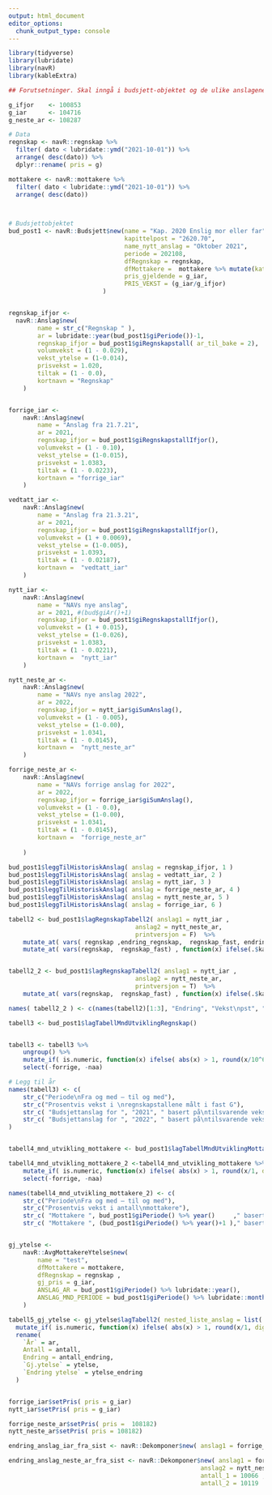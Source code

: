 ```yaml
---
output: html_document
editor_options: 
  chunk_output_type: console
---
```


```r
library(tidyverse)
library(lubridate)
library(navR)
library(kableExtra)

## Forutsetninger. Skal inngå i budsjett-objektet og de ulike anslagene.

g_ifjor    <- 100853
g_iar      <- 104716
g_neste_ar <- 108287

```






```r

# Data 
regnskap <- navR::regnskap %>%
  filter( dato < lubridate::ymd("2021-10-01")) %>%
  arrange( desc(dato)) %>%
  dplyr::rename( pris = g)

mottakere <- navR::mottakere %>%
  filter( dato < lubridate::ymd("2021-10-01")) %>%
  arrange( desc(dato))

 
```



```r
# Budsjettobjektet
bud_post1 <- navR::Budsjett$new(name = "Kap. 2020 Enslig mor eller far",
                                kapittelpost = "2620.70",
                                name_nytt_anslag = "Oktober 2021",
                                periode = 202108,
                                dfRegnskap = regnskap,
                                dfMottakere =  mottakere %>% mutate(kategori = "post70"),
                                pris_gjeldende = g_iar,
                                PRIS_VEKST = (g_iar/g_ifjor)
                          )



```



```r
regnskap_ifjor <- 
  navR::Anslag$new(
        name = str_c("Regnskap " ),
        ar = lubridate::year(bud_post1$giPeriode())-1,
        regnskap_ifjor = bud_post1$giRegnskapstall( ar_til_bake = 2),
        volumvekst = (1 - 0.029),
        vekst_ytelse = (1-0.014),
        prisvekst = 1.020,
        tiltak = (1 - 0.0),
        kortnavn = "Regnskap"
    )


forrige_iar <-
    navR::Anslag$new(
        name = "Anslag fra 21.7.21",
        ar = 2021,
        regnskap_ifjor = bud_post1$giRegnskapstallIfjor(),
        volumvekst = (1 - 0.10),
        vekst_ytelse = (1-0.015),
        prisvekst = 1.0383,
        tiltak = (1 - 0.0223),
        kortnavn = "forrige_iar"
    )

vedtatt_iar <-
    navR::Anslag$new(
        name = "Anslag fra 21.3.21",
        ar = 2021,
        regnskap_ifjor = bud_post1$giRegnskapstallIfjor(),
        volumvekst = (1 + 0.0069),
        vekst_ytelse = (1-0.005),
        prisvekst = 1.0393,
        tiltak = (1 - 0.02187),
        kortnavn =  "vedtatt_iar"
    )

nytt_iar <-
    navR::Anslag$new(
        name = "NAVs nye anslag",
        ar = 2021, #(bud$giAr()+1)
        regnskap_ifjor = bud_post1$giRegnskapstallIfjor(),
        volumvekst = (1 + 0.015),
        vekst_ytelse = (1-0.026),
        prisvekst = 1.0383,
        tiltak = (1 - 0.0221),
        kortnavn =  "nytt_iar"
    )

nytt_neste_ar <-
    navR::Anslag$new(
        name = "NAVs nye anslag 2022",
        ar = 2022,
        regnskap_ifjor = nytt_iar$giSumAnslag(),
        volumvekst = (1 - 0.005),
        vekst_ytelse = (1-0.00),
        prisvekst = 1.0341,
        tiltak = (1 - 0.0145),
        kortnavn =  "nytt_neste_ar" 
    )

forrige_neste_ar <-
    navR::Anslag$new(
        name = "NAVs forrige anslag for 2022",
        ar = 2022,
        regnskap_ifjor = forrige_iar$giSumAnslag(),
        volumvekst = (1 - 0.0),
        vekst_ytelse = (1-0.00),
        prisvekst = 1.0341,
        tiltak = (1 - 0.0145),
        kortnavn =  "forrige_neste_ar"
        
    )

```


```r

bud_post1$leggTilHistoriskAnslag( anslag = regnskap_ifjor, 1 )
bud_post1$leggTilHistoriskAnslag( anslag = vedtatt_iar, 2 )
bud_post1$leggTilHistoriskAnslag( anslag = nytt_iar, 3 )
bud_post1$leggTilHistoriskAnslag( anslag = forrige_neste_ar, 4 )
bud_post1$leggTilHistoriskAnslag( anslag = nytt_neste_ar, 5 )
bud_post1$leggTilHistoriskAnslag( anslag = forrige_iar, 6 )

```


```r
tabell2 <- bud_post1$lagRegnskapTabell2( anslag1 = nytt_iar ,
                                   anslag2 = nytt_neste_ar,
                                   printversjon = F)  %>% 
    mutate_at( vars( regnskap ,endring_regnskap,  regnskap_fast, endring_regnskap_f) , function(x) x/10^6) %>% 
    mutate_at( vars(regnskap,  regnskap_fast) , function(x) ifelse(.$kategori == "Anslag", round(x, -1), x))


tabell2_2 <- bud_post1$lagRegnskapTabell2( anslag1 = nytt_iar ,
                                   anslag2 = nytt_neste_ar,
                                   printversjon = T)  %>% 
    mutate_at( vars(regnskap,  regnskap_fast) , function(x) ifelse(.$kategori == "Anslag", round(as.numeric(x), -1), x))

names( tabell2_2 ) <- c(names(tabell2)[1:3], "Endring", "Vekst\npst", "Pris", paste0("Mill. kr\n","2021-G"), "Endring\nregnskap fast", "vekst faste kr\npst") 

```



```r

tabell3 <- bud_post1$lagTabellMndUtviklingRegnskap()


tabell3 <- tabell3 %>%
    ungroup() %>% 
    mutate_if( is.numeric, function(x) ifelse( abs(x) > 1, round(x/10^6, digits = 0) %>% format( big.mark = " "), round(x, digits = 4 )*100 )) %>% 
    select(-forrige, -naa) 

# Legg til år
names(tabell3) <- c(
    str_c("Periode\nFra og med – til og med"),
    str_c("Prosentvis vekst i \nregnskapstallene målt i fast G"),
    str_c( "Budsjettanslag for ", "2021", " basert på\ntilsvarende vekst. Mill. kroner"),
    str_c( "Budsjettanslag for ", "2022", " basert på\ntilsvarende vekst. Mill. kroner")
)



```


```r



tabell4_mnd_utvikling_mottakere <- bud_post1$lagTabellMndUtviklingMottakere() %>% ungroup()

tabell4_mnd_utvikling_mottakere_2 <-tabell4_mnd_utvikling_mottakere %>%
    mutate_if( is.numeric, function(x) ifelse( abs(x) > 1, round(x/1, digits = 0) %>% format( big.mark = " "), round(x, digits = 4 )*100 )) %>% 
    select(-forrige, -naa)

names(tabell4_mnd_utvikling_mottakere_2) <- c(
    str_c("Periode\nFra og med – til og med"),
    str_c("Prosentvis vekst i antall\nmottakere"),
    str_c( "Mottakere ", bud_post1$giPeriode() %>% year()     ," basert\npå tilsvarende vekst"),
    str_c( "Mottakere ", (bud_post1$giPeriode() %>% year()+1 )," basert\npå tilsvarende vekst") )


gj_ytelse <-
    navR::AvgMottakereYtelse$new(
        name = "test",
        dfMottakere = mottakere,
        dfRegnskap = regnskap ,
        gj_pris = g_iar,
        ANSLAG_AR = bud_post1$giPeriode() %>% lubridate::year(),
        ANSLAG_MND_PERIODE = bud_post1$giPeriode() %>% lubridate::month()
    )

tabell5_gj_ytelse <- gj_ytelse$lagTabell2( nested_liste_anslag = list( anslag =  c(nytt_iar, nytt_neste_ar), Forrige = c(forrige_iar, forrige_neste_ar))) %>% 
  mutate_if( is.numeric, function(x) ifelse( abs(x) > 1, round(x/1, digits = 0) %>% format( big.mark = " "), round(x, digits = 4 )*100 )) %>% 
  rename(
    `År` = ar, 
    Antall = antall, 
    Endring = antall_endring,
    `Gj.ytelse` = ytelse,
    `Endring ytelse` = ytelse_endring
  )



```



```r
forrige_iar$setPris( pris = g_iar)
nytt_iar$setPris( pris = g_iar)

forrige_neste_ar$setPris( pris =  108182)
nytt_neste_ar$setPris( pris = 108182)

endring_anslag_iar_fra_sist <- navR::Dekomponer$new( anslag1 = forrige_iar, anslag2 = nytt_iar,  antall_1 = 10223 , antall_2 = 10327  )$giDekomponert()

endring_anslag_neste_ar_fra_sist <- navR::Dekomponer$new( anslag1 = forrige_neste_ar,
                                                     anslag2 = nytt_neste_ar,
                                                     antall_1 = 10066 ,
                                                     antall_2 = 10119  )$giDekomponert()



```





